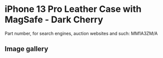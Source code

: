 
# iPhone 13 Pro Leather Case with MagSafe - Dark Cherry

Part number, for search engines, auction websites and such: MM1A3ZM/A

## Image gallery

<div style={{ width: "768px" }}>
  <GalleryComponent
    images={[
      {
        original: "/everysource/MM1A3.png",
        thumbnail: "/everypreview/MM1A3.png",
      },
      {
        original: "/everysource/MM1A3_AV1.png",
        thumbnail: "/everypreview/MM1A3_AV1.png",
      },
      {
        original: "/everysource/MM1A3_AV2.png",
        thumbnail: "/everypreview/MM1A3_AV2.png",
      },
      {
        original: "/everysource/MM1A3_AV3.png",
        thumbnail: "/everypreview/MM1A3_AV3.png",
      },
      {
        original: "/everysource/MM1A3_AV4.png",
        thumbnail: "/everypreview/MM1A3_AV4.png",
      },
      {
        original: "/everysource/MM1A3_AV5.png",
        thumbnail: "/everypreview/MM1A3_AV5.png",
      },
      {
        original: "/everysource/MM1A3_AV6.png",
        thumbnail: "/everypreview/MM1A3_AV6.png",
      }
    ]}
  />
</div>
